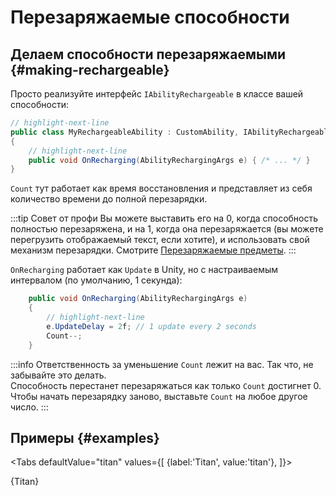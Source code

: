 # Перезаряжаемые способности


## Делаем способности перезаряжаемыми {#making-rechargeable}

Просто реализуйте интерфейс `IAbilityRechargeable` в классе вашей способности:

```csharp title="MyRechargeableAbility.cs"
// highlight-next-line
public class MyRechargeableAbility : CustomAbility, IAbilityRechargeable
{
    // highlight-next-line
    public void OnRecharging(AbilityRechargingArgs e) { /* ... */ }
}
```

`Count` тут работает как время восстановления и представляет из себя количество времени до полной перезарядки.

:::tip Совет от профи
Вы можете выставить его на 0, когда способность полностью перезаряжена, и на 1, когда она перезаряжается (вы можете перегрузить отображаемый текст, если хотите), и использовать свой механизм перезарядки. Смотрите [Перезаряжаемые предметы](./recharging-items).
:::

`OnRecharging` работает как `Update` в Unity, но с настраиваемым интервалом (по умолчанию, 1 секунда):

```csharp
    public void OnRecharging(AbilityRechargingArgs e)
    {
        // highlight-next-line
        e.UpdateDelay = 2f; // 1 update every 2 seconds
        Count--;
    }
```

:::info
Ответственность за уменьшение `Count` лежит на вас. Так что, не забывайте это делать.  
Способность перестанет перезаряжаться как только `Count` достигнет 0. Чтобы начать перезарядку заново, выставьте `Count` на любое другое число.
:::

## Примеры {#examples}



<Tabs defaultValue="titan"
  values={[
    {label:'Titan', value:'titan'},
  ]}>
<TabItem value="titan">

<CodeSnippet>{Titan}</CodeSnippet>

</TabItem>
</Tabs>